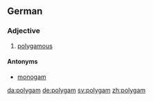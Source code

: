 ==German==

===Adjective===
{{de-adj|-}}

# [[polygamous]]

====Antonyms====
*[[monogam]]

[[da:polygam]]
[[de:polygam]]
[[sv:polygam]]
[[zh:polygam]]